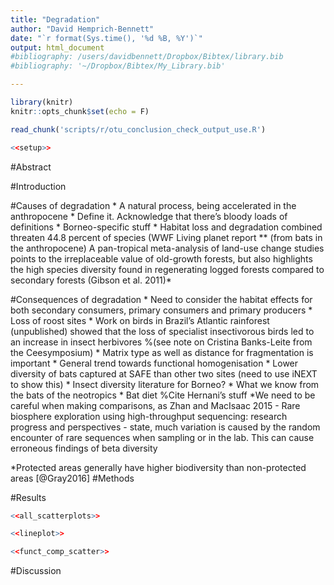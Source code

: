 ```yaml
---
title: "Degradation"
author: "David Hemprich-Bennett"
date: "`r format(Sys.time(), '%d %B, %Y')`"
output: html_document
#bibliography: /users/davidbennett/Dropbox/Bibtex/library.bib
#bibliography: '~/Dropbox/Bibtex/My_Library.bib'

---
```

```r
library(knitr)
knitr::opts_chunk$set(echo = F)
```
```r
read_chunk('scripts/r/otu_conclusion_check_output_use.R')
```
```r
<<setup>>
```


#Abstract
 
#Introduction


#Causes of degradation
* A natural process, being accelerated in the anthropocene
* Define it. Acknowledge that there's bloody loads of definitions 
* Borneo-specific stuff 
* Habitat loss and degradation combined threaten 44.8 percent of species (WWF Living planet report
** (from bats in the anthropocene) A pan-tropical meta-analysis of land-use change studies points to the irreplaceable value of old-growth forests, but also highlights the high species diversity found in regenerating logged forests compared to secondary forests (Gibson et al. 2011)*

#Consequences of degradation
* Need to consider the habitat effects for both secondary consumers, primary consumers and primary producers
* Loss of roost sites
* Work on birds in Brazil's Atlantic rainforest (unpublished) showed that the loss of specialist insectivorous birds led to an increase in insect herbivores %(see note on Cristina Banks-Leite from the Ceesymposium)
* Matrix type as well as distance for fragmentation is important
* General trend towards functional homogenisation 
    * Lower diversity of bats captured at SAFE than other two sites (need to use iNEXT to show this)
    * Insect diversity literature for Borneo?
* What we know from the bats of the neotropics
* Bat diet %Cite Hernani's stuff
*We need to be careful when making comparisons, as Zhan and MacIsaac 2015 -  Rare biosphere exploration using high-throughput sequencing: research progress and perspectives - state, much variation is caused by the random encounter of rare sequences when sampling or in the lab. This can cause erroneous findings of beta diversity

*Protected areas generally have higher biodiversity than non-protected areas [@Gray2016]
#Methods




#Results
```r
<<all_scatterplots>>
``` 


```r
<<lineplot>>
``` 

```r
<<funct_comp_scatter>>
```

#Discussion